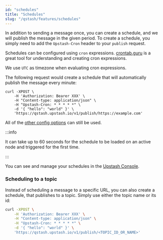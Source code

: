 ```yaml
---
id: "schedules"
title: "Schedules"
slug: "/qstash/features/schedules"
---
```


In addition to sending a message once, you can create a schedule, and we will
publish the message in the given period. To create a schedule, you simply need
to add the `Upstash-Cron` header to your `publish` request.

Schedules can be configured using `cron` expressions.
[crontab.guru](https://crontab.guru/) is a great tool for understanding and
creating cron expressions.

We use `UTC` as timezone when evaluating cron expressions.

The following request would create a schedule that will automatically publish
the message every minute:

```
curl -XPOST \
    -H 'Authorization: Bearer XXX' \
    -H "Content-type: application/json" \
    -H "Upstash-Cron: * * * * *" \
    -d '{ "hello": "world" }' \
    'https://qstash.upstash.io/v1/publish/https://example.com'
```

All of the
[other config options](/qstash/howto/publishing#optional-parameters-and-configuration)
can still be used.

:::info

It can take up to 60 seconds for the schedule to be loaded on an active node and
triggered for the first time.

:::

You can see and manage your schedules in the
[Upstash Console](https://console.upstash.com/qstash).



### Scheduling to a topic

Instead of scheduling a message to a specific URL, you can also create a schedule, that publishes to a topic. Simply use either the topic name or its id:
```bash
curl -XPOST \
    -H 'Authorization: Bearer XXX' \
    -H "Content-type: application/json" \
    -H "Upstash-Cron: * * * * *" \
    -d '{ "hello": "world" }' \
    'https://qstash.upstash.io/v1/publish/<TOPIC_ID_OR_NAME>'
```
